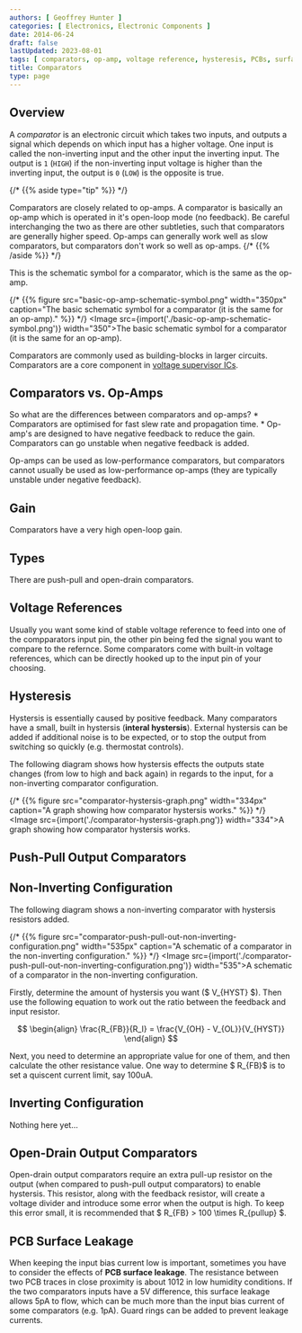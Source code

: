 ```yaml
---
authors: [ Geoffrey Hunter ]
categories: [ Electronics, Electronic Components ]
date: 2014-06-24
draft: false
lastUpdated: 2023-08-01
tags: [ comparators, op-amp, voltage reference, hysteresis, PCBs, surface leakage, non-inverting, inverting ]
title: Comparators
type: page
---
```



## Overview

A _comparator_ is an electronic circuit which takes two inputs, and outputs a signal which depends on which input has a higher voltage. One input is called the non-inverting input and the other input the inverting input. The output is `1` (`HIGH`) if the non-inverting input voltage is higher than the inverting input, the output is `0` (`LOW`) is the opposite is true.

{/* {{% aside type="tip" %}} */}
<Aside type="tip">
Comparators are closely related to op-amps. A comparator is basically an op-amp which is operated in it's open-loop mode (no feedback). Be careful interchanging the two as there are other subtleties, such that comparators are generally higher speed. Op-amps can generally work well as slow comparators, but comparators don't work so well as op-amps.
{/* {{% /aside %}} */}
</Aside>

This is the schematic symbol for a comparator, which is the same as the op-amp.

{/* {{% figure src="basic-op-amp-schematic-symbol.png" width="350px" caption="The basic schematic symbol for a comparator (it is the same for an op-amp)."  %}} */}
<Image src={import('./basic-op-amp-schematic-symbol.png')} width="350">The basic schematic symbol for a comparator (it is the same for an op-amp).</Image>

Comparators are commonly used as building-blocks in larger circuits. Comparators are a core component in [voltage supervisor ICs](/electronics/components/voltage-supervisors/).

## Comparators vs. Op-Amps

So what are the differences between comparators and op-amps?  * Comparators are optimised for fast slew rate and propagation time.  * Op-amp's are designed to have negative feedback to reduce the gain. Comparators can go unstable when negative feedback is added.

Op-amps can be used as low-performance comparators, but comparators cannot usually be used as low-performance op-amps (they are typically unstable under negative feedback).

## Gain

Comparators have a very high open-loop gain.

## Types

There are push-pull and open-drain comparators.

## Voltage References

Usually you want some kind of stable voltage reference to feed into one of the compparators input pin, the other pin being fed the signal you want to compare to the refernce. Some comparators come with built-in voltage references, which can be directly hooked up to the input pin of your choosing.

## Hysteresis

Hystersis is essentially caused by positive feedback. Many comparators have a small, built in hystersis (**interal hystersis**). External hystersis can be added if additional noise is to be expected, or to stop the output from switching so quickly (e.g. thermostat controls).

The following diagram shows how hystersis effects the outputs state changes (from low to high and back again) in regards to the input, for a non-inverting comparator configuration.

{/* {{% figure src="comparator-hystersis-graph.png" width="334px" caption="A graph showing how comparator hystersis works."  %}} */}
<Image src={import('./comparator-hystersis-graph.png')} width="334">A graph showing how comparator hystersis works.</Image>

## Push-Pull Output Comparators

## Non-Inverting Configuration

The following diagram shows a non-inverting comparator with hystersis resistors added.

{/* {{% figure src="comparator-push-pull-out-non-inverting-configuration.png" width="535px" caption="A schematic of a comparator in the non-inverting configuration."  %}} */}
<Image src={import('./comparator-push-pull-out-non-inverting-configuration.png')} width="535">A schematic of a comparator in the non-inverting configuration.</Image>

Firstly, determine the amount of hystersis you want ($ V_{HYST} $). Then use the following equation to work out the ratio between the feedback and input resistor.

$$
\begin{align}
\frac{R_{FB}}{R_I} = \frac{V_{OH} - V_{OL}}{V_{HYST}}
\end{align}
$$

Next, you need to determine an appropriate value for one of them, and then calculate the other resistance value. One way to determine $ R_{FB}$ is to set a quiscent current limit, say 100uA.

## Inverting Configuration

Nothing here yet...

## Open-Drain Output Comparators

Open-drain output comparators require an extra pull-up resistor on the output (when compared to push-pull output comparators) to enable hystersis. This resistor, along with the feedback resistor, will create a voltage divider and introduce some error when the output is high. To keep this error small, it is recommended that $ R_{FB} > 100 \times R_{pullup} $.

## PCB Surface Leakage

When keeping the input bias current low is important, sometimes you have to consider the effects of **PCB surface leakage**. The resistance between two PCB traces in close proximity is about 1012 in low humidity conditions. If the two comparators inputs have a 5V difference, this surface leakage allows 5pA to flow, which can be much more than the input bias current of some comparators (e.g. 1pA). Guard rings can be added to prevent leakage currents.
